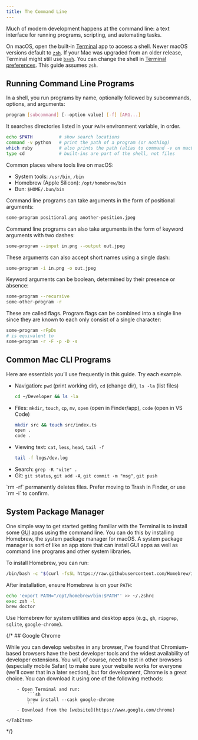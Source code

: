 ```yaml
---
title: The Command Line
---
```



Much of modern development happens at the command line: a text interface for running programs, scripting, and automating tasks.

On macOS, open the built‑in [Terminal](https://support.apple.com/guide/terminal/welcome/2.14/mac) app to access a shell. Newer macOS versions default to [`zsh`](https://en.wikipedia.org/wiki/Z_shell). If your Mac was upgraded from an older release, Terminal might still use [`bash`](https://en.wikipedia.org/wiki/Bash_(Unix_shell)). You can change the shell in [Terminal preferences](https://support.apple.com/guide/terminal/change-the-default-shell-trml113/mac). This guide assumes `zsh`.

## Running Command Line Programs

In a shell, you run programs by name, optionally followed by subcommands, options, and arguments:

```sh
program [subcommand] [--option value] [-f] [ARG...]
```

<Aside title="How does the shell find a program by name?">

It searches directories listed in your `PATH` environment variable, in order.

```sh
echo $PATH          # show search locations
command -v python   # print the path of a program (or nothing)
which ruby          # also prints the path (alias to command -v on macOS)
type cd             # built‑ins are part of the shell, not files
```

</Aside>

Common places where tools live on macOS:

- System tools: `/usr/bin`, `/bin`
- Homebrew (Apple Silicon): `/opt/homebrew/bin`
- Bun: `$HOME/.bun/bin`

Command line programs can take arguments in the form of positional arguments:

```sh
some-program positional.png another-position.jpeg
```

Command line programs can also take arguments in the form of keyword arguments with two dashes:

```sh
some-program --input in.png --output out.jpeg
```

These arguments can also accept short names using a single dash:

```sh
some-program -i in.png -o out.jpeg
```

Keyword arguments can be boolean, determined by their presence or absence:

```sh
some-program --recursive
some-other-program -r
```

These are called flags. Program flags can be combined into a single line since they are known to each only consist of a single character:

```sh
some-program -rFpDs
# is equivalent to
some-program -r -F -p -D -s
```

## Common Mac CLI Programs

Here are essentials you’ll use frequently in this guide. Try each example.

- Navigation: `pwd` (print working dir), `cd` (change dir), `ls -la` (list files)
  ```sh
  cd ~/Developer && ls -la
  ```
- Files: `mkdir`, `touch`, `cp`, `mv`, `open` (open in Finder/app), `code` (open in VS Code)
  ```sh
  mkdir src && touch src/index.ts
  open .
  code .
  ```
- Viewing text: `cat`, `less`, `head`, `tail -f`
  ```sh
  tail -f logs/dev.log
  ```
- Search: `grep -R "vite" .`
- Git: `git status`, `git add -A`, `git commit -m "msg"`, `git push`

<Aside type="caution" title="Be careful with rm">
`rm -rf` permanently deletes files. Prefer moving to Trash in Finder, or use `rm -i` to confirm.
</Aside>

## System Package Manager

One simple way to get started getting familiar with the Terminal is to install some [GUI](https://en.wikipedia.org/wiki/Graphical_user_interface) apps using the command line. You can do this by installing Homebrew, the system package manager for macOS. A system package manager is sort of like an app store that can install GUI apps as well as command line programs and other system libraries.

To install Homebrew, you can run:

```sh
/bin/bash -c "$(curl -fsSL https://raw.githubusercontent.com/Homebrew/install/HEAD/install.sh)"
```

After installation, ensure Homebrew is on your `PATH`:

```sh
echo 'export PATH="/opt/homebrew/bin:$PATH"' >> ~/.zshrc
exec zsh -l
brew doctor
```

Use Homebrew for system utilities and desktop apps (e.g., `gh`, `ripgrep`, `sqlite`, `google-chrome`).

{/* ## Google Chrome

While you can develop websites in any browser, I've found that Chromium-based browsers have the best developer tools and the widest availability of developer extensions. You will, of course, need to test in other browsers (especially mobile Safari) to make sure your website works for everyone (we'll cover that in a later section), but for development, Chrome is a great choice. You can download it using one of the following methods:

<Tabs syncKey="software-services-setup">
    <TabItem label="macOS" icon="apple">

        - Open Terminal and run:
            ```sh
            brew install --cask google-chrome
            ```
        - Download from the [website](https://www.google.com/chrome)

    </TabItem>
</Tabs> */}
